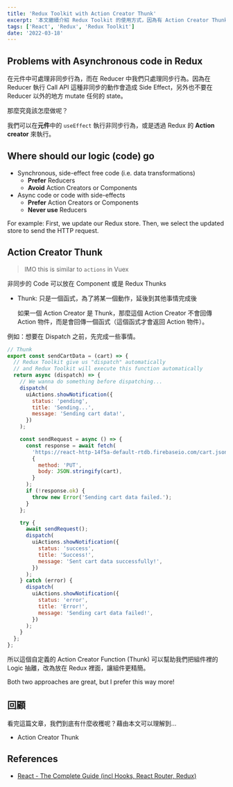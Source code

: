 ```yaml
---
title: 'Redux Toolkit with Action Creator Thunk'
excerpt: '本文繼續介紹 Redux Toolkit 的使用方式，因為有 Action Creator Thunk 讓我真的特別愛用 Redux Toolkit ❤️'
tags: ['React', 'Redux', 'Redux Toolkit']
date: '2022-03-18'
---
```


## Problems with Asynchronous code in Redux

在元件中可處理非同步行為，而在 Reducer 中我們只處理同步行為。因為在 Reducer 執行 Call API 這種非同步的動作會造成 Side Effect，另外也不要在 Reducer 以外的地方 mutate 任何的 state。

那麼究竟該怎麼做呢？

我們可以在**元件**中的 `useEffect` 執行非同步行為，或是透過 Redux 的 **Action creator** 來執行。

## Where should our logic (code) go

- Synchronous, side-effect free code (i.e. data transformations)
  - **Prefer** Reducers
  - **Avoid** Action Creators or Components
- Async code or code with side-effects
  - **Prefer** Action Creators or Components
  - **Never use** Reducers

For example: First, we update our Redux store. Then, we select the updated store to send the HTTP request.

## Action Creator Thunk

> IMO this is similar to `actions` in Vuex

非同步的 Code 可以放在 Component 或是 Redux Thunks

- Thunk: 只是一個函式，為了將某一個動作，延後到其他事情完成後

  如果一個 Action Creator 是 Thunk，那麼這個 Action Creator 不會回傳 Action 物件，而是會回傳一個函式（這個函式才會返回 Action 物件）。

例如：想要在 Dispatch 之前，先完成一些事情。

```jsx
// Thunk
export const sendCartData = (cart) => {
  // Redux Toolkit give us "dispatch" automatically
  // and Redux Toolkit will execute this function automatically
  return async (dispatch) => {
    // We wanna do something before dispatching...
    dispatch(
      uiActions.showNotification({
        status: 'pending',
        title: 'Sending...',
        message: 'Sending cart data!',
      })
    );

    const sendRequest = async () => {
      const response = await fetch(
        'https://react-http-14f5a-default-rtdb.firebaseio.com/cart.json',
        {
          method: 'PUT',
          body: JSON.stringify(cart),
        }
      );
      if (!response.ok) {
        throw new Error('Sending cart data failed.');
      }
    };

    try {
      await sendRequest();
      dispatch(
        uiActions.showNotification({
          status: 'success',
          title: 'Success!',
          message: 'Sent cart data successfully!',
        })
      );
    } catch (error) {
      dispatch(
        uiActions.showNotification({
          status: 'error',
          title: 'Error!',
          message: 'Sending cart data failed!',
        })
      );
    }
  };
};
```

所以這個自定義的 Action Creator Function (Thunk) 可以幫助我們把組件裡的 Logic 抽離，改為放在 Redux 裡面，讓組件更精簡。

Both two approaches are great, but I prefer this way more!

## 回顧

看完這篇文章，我們到底有什麼收穫呢？藉由本文可以理解到…

- Action Creator Thunk

## References

- [React - The Complete Guide (incl Hooks, React Router, Redux)](https://www.udemy.com/course/react-the-complete-guide-incl-redux/)
